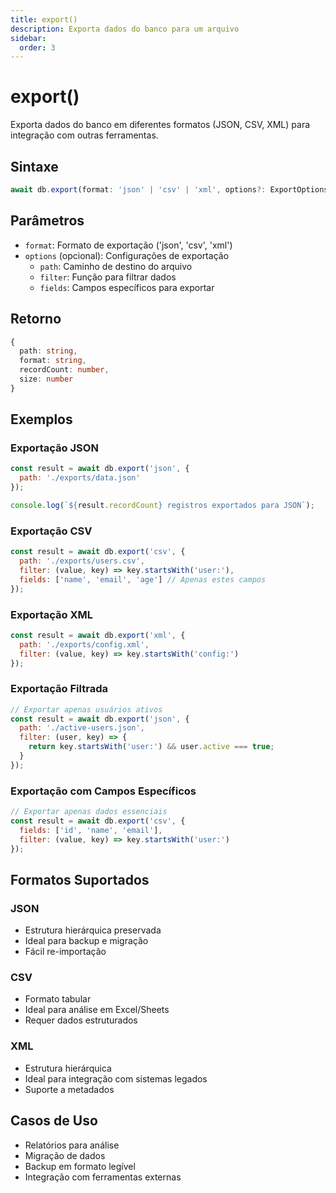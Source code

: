 ```yaml
---
title: export()
description: Exporta dados do banco para um arquivo
sidebar:
  order: 3
---
```


# export()

Exporta dados do banco em diferentes formatos (JSON, CSV, XML) para integração com outras ferramentas.

## Sintaxe

```typescript
await db.export(format: 'json' | 'csv' | 'xml', options?: ExportOptions): Promise<ExportResult>
```

## Parâmetros

- `format`: Formato de exportação ('json', 'csv', 'xml')
- `options` (opcional): Configurações de exportação
  - `path`: Caminho de destino do arquivo
  - `filter`: Função para filtrar dados
  - `fields`: Campos específicos para exportar

## Retorno

```typescript
{
  path: string,
  format: string,
  recordCount: number,
  size: number
}
```

## Exemplos

### Exportação JSON
```javascript
const result = await db.export('json', {
  path: './exports/data.json'
});

console.log(`${result.recordCount} registros exportados para JSON`);
```

### Exportação CSV
```javascript
const result = await db.export('csv', {
  path: './exports/users.csv',
  filter: (value, key) => key.startsWith('user:'),
  fields: ['name', 'email', 'age'] // Apenas estes campos
});
```

### Exportação XML
```javascript
const result = await db.export('xml', {
  path: './exports/config.xml',
  filter: (value, key) => key.startsWith('config:')
});
```

### Exportação Filtrada
```javascript
// Exportar apenas usuários ativos
const result = await db.export('json', {
  path: './active-users.json',
  filter: (user, key) => {
    return key.startsWith('user:') && user.active === true;
  }
});
```

### Exportação com Campos Específicos
```javascript
// Exportar apenas dados essenciais
const result = await db.export('csv', {
  fields: ['id', 'name', 'email'],
  filter: (value, key) => key.startsWith('user:')
});
```

## Formatos Suportados

### JSON
- Estrutura hierárquica preservada
- Ideal para backup e migração
- Fácil re-importação

### CSV
- Formato tabular
- Ideal para análise em Excel/Sheets
- Requer dados estruturados

### XML
- Estrutura hierárquica
- Ideal para integração com sistemas legados
- Suporte a metadados

## Casos de Uso

- Relatórios para análise
- Migração de dados
- Backup em formato legível
- Integração com ferramentas externas